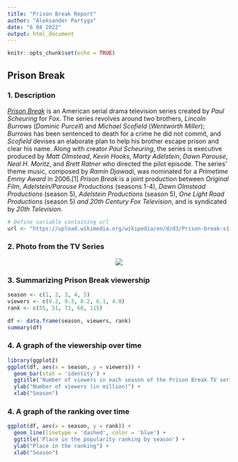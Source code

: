 ```yaml
---
title: "Prison Break Report"
author: "Aleksander Partyga"
date: "6 04 2022"
output: html_document
---
```


```r
knitr::opts_chunk$set(echo = TRUE)
```


## Prison Break

### 1. Description
*[Prison Break](https://en.wikipedia.org/wiki/Prison_Break#References)* is an American serial drama television series created by *Paul Scheuring* for *Fox*. The series revolves around two brothers, *Lincoln Burrows* (*Dominic Purcell*) and *Michael Scofield* (*Wentworth Miller*); *Burrows* has been sentenced to death for a crime he did not commit, and *Scofield* devises an elaborate plan to help his brother escape prison and clear his name. Along with creator *Paul Scheuring*, the series is executive produced by *Matt Olmstead*, *Kevin Hooks*, *Marty Adelstein*, *Dawn Parouse*, *Neal H. Moritz*, and *Brett Ratner* who directed the pilot episode. The series' theme music, composed by *Ramin Djawadi*, was nominated for a *Primetime Emmy Award* in 2006.[1] *Prison Break* is a joint production between *Original Film*, *Adelstein/Parouse Productions* (seasons 1-4), *Dawn Olmstead Productions* (season 5), *Adelstein Productions* (season 5), *One Light Road Productions* (season 5) *and 20th Century Fox Television*, and is syndicated by *20th Television*.


```r
# Define variable containing url
url <- "https://upload.wikimedia.org/wikipedia/en/d/d3/Prison-break-s1-intro.jpg"
```
### 2. Photo from the TV Series
<center><img src="`r url`"></center>

### 3. Summarizing Prison Break viewership
```r
season <- c(1, 2, 3, 4, 5)
viewers <- c(9.2, 9.3, 8.2, 6.1, 4.0)
rank <- c(55, 51, 73, 68, 115)

df <- data.frame(season, viewers, rank)
summary(df)
```
### 4. A graph of the viewership over time
```r
library(ggplot2)
ggplot(df, aes(x = season, y = viewers)) +
  geom_bar(stat = 'identity') +
  ggtitle('Number of viewers in each season of the Prison Break TV series') +
  ylab("Number of viewers (in million)") +
  xlab("Season")
```
### 4. A graph of the ranking over time

```r
ggplot(df, aes(x = season, y = rank)) +
  geom_line(linetype = 'dashed', color = 'blue') +
  ggtitle('Place in the popularity ranking by season') +
  ylab("Place in the ranking") +
  xlab("Season")
```







